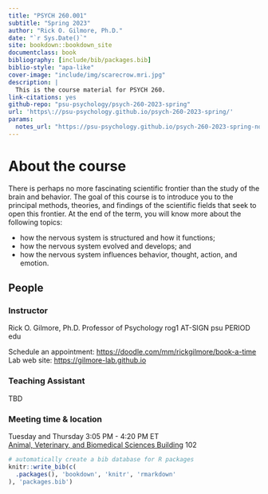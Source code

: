 ```yaml
--- 
title: "PSYCH 260.001"
subtitle: "Spring 2023"
author: "Rick O. Gilmore, Ph.D."
date: "`r Sys.Date()`"
site: bookdown::bookdown_site
documentclass: book
bibliography: [include/bib/packages.bib]
biblio-style: "apa-like"
cover-image: "include/img/scarecrow.mri.jpg"
description: |
  This is the course material for PSYCH 260.
link-citations: yes
github-repo: "psu-psychology/psych-260-2023-spring"
url: 'https\://psu-psychology.github.io/psych-260-2023-spring/'
params:
  notes_url: "https://psu-psychology.github.io/psych-260-2023-spring-notes/"
---
```


# About the course {-}

There is perhaps no more fascinating scientific frontier than the study of the brain and behavior. The goal of this course is to introduce you to the principal methods, theories, and findings of the scientific fields that seek to open this frontier. At the end of the term, you will know more about the following topics:

- how the nervous system is structured and how it functions;
- how the nervous system evolved and develops; and
- how the nervous system influences behavior, thought, action, and emotion.

## People {-}

### Instructor {-}

Rick O. Gilmore, Ph.D.
Professor of Psychology
rog1 AT-SIGN psu PERIOD edu

Schedule an appointment: <https://doodle.com/mm/rickgilmore/book-a-time></br>
Lab web site: <https://gilmore-lab.github.io>

### Teaching Assistant {-}

TBD

### Meeting time & location {-}

Tuesday and Thursday 3:05 PM - 4:20 PM ET</br>
[Animal, Veterinary, and Biomedical Sciences Building](https://www.map.psu.edu/?id=1134#!ct/59509,33177,25403,26748,26749,26750,27255?m/302542) 102

```r
# automatically create a bib database for R packages
knitr::write_bib(c(
  .packages(), 'bookdown', 'knitr', 'rmarkdown'
), 'packages.bib')
```
